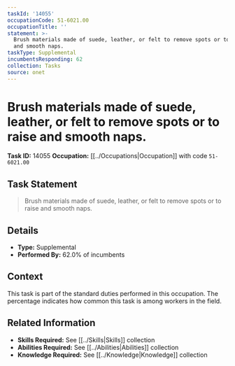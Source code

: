 ```yaml
---
taskId: '14055'
occupationCode: 51-6021.00
occupationTitle: ''
statement: >-
  Brush materials made of suede, leather, or felt to remove spots or to raise
  and smooth naps.
taskType: Supplemental
incumbentsResponding: 62
collection: Tasks
source: onet
---
```

# Brush materials made of suede, leather, or felt to remove spots or to raise and smooth naps.

**Task ID:** 14055
**Occupation:** [[../Occupations|Occupation]] with code `51-6021.00`

## Task Statement

> Brush materials made of suede, leather, or felt to remove spots or to raise and smooth naps.

## Details

- **Type:** Supplemental
- **Performed By:** 62.0% of incumbents

## Context

This task is part of the standard duties performed in this occupation. The percentage indicates how common this task is among workers in the field.

## Related Information

- **Skills Required:** See [[../Skills|Skills]] collection
- **Abilities Required:** See [[../Abilities|Abilities]] collection
- **Knowledge Required:** See [[../Knowledge|Knowledge]] collection
